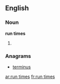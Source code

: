 ==English==

===Noun===
'''run times'''

# {{plural of|run time}}

===Anagrams===
* [[terminus#English|terminus]]

[[ar:run times]]
[[fr:run times]]